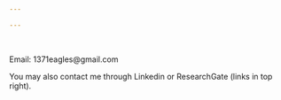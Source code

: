 ```yaml
---

---
```


<br>
<link rel="stylesheet" href="www/css/styles.css" type="text/css">

Email: 1371eagles@gmail.com

You may also contact me through Linkedin or ResearchGate (links in top right).